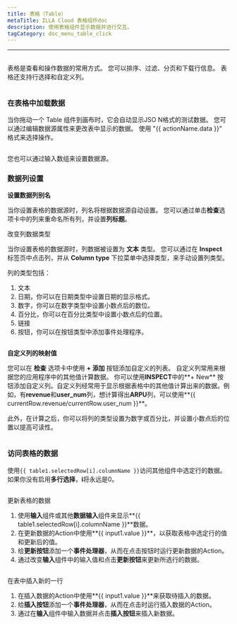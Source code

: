 ```yaml
---
title: 表格（Table）
metaTitle: ILLA Cloud 表格组件doc
description: 使用表格组件显示数据并进行交互。
tagCategory: doc_menu_table_click
---
```


* * *

## <Heading hidden>表格（Table）</Heading>

表格是查看和操作数据的常用方式。 您可以排序、过滤、分页和下载行信息。 表格还支持行选择和自定义列。

<img
  src='https://cdn.illacloud.com/official-website/img/docs/assemble/table.png'
  alt=""
/>

### 在表格中加载数据

当你拖动一个 Table 组件到画布时，它会自动显示JSO N格式的测试数据。 您可以通过编辑数据源属性来更改表中显示的数据。 使用 "{{ actionName.data }}" 格式来选择操作。

<img
  src='https://cdn.illacloud.com/official-website/img/docs/assemble/table1.png'
  alt=""
/>

您也可以通过输入数组来设置数据源。

### 数据列设置

**设置数据列别名**

当你设置表格的数据源时，列名将根据数据源自动设置。 您可以通过单击**检查**选项卡中的列来重命名所有列，并设置**列标题**。

改变列数据类型

当你设置表格的数据源时，列数据被设置为 **文本** 类型。 您可以通过在 **Inspect** 标签页中点击列，并从 **Column type** 下拉菜单中选择类型，来手动设置列类型。

列的类型包括：

1.  文本
2.  日期，你可以在日期类型中设置日期的显示格式。
3.  数字，你可以在数字类型中设置小数点后的数位。
4.  百分比，你可以在百分比类型中设置小数点后的位置。
5.  链接
6.  按钮，你可以在按钮类型中添加事件处理程序。

<img
  src='https://cdn.illacloud.com/official-website/img/docs/assemble/table2.png'
  alt=""
/>

**自定义列的映射值**

您可以在 **检查** 选项卡中使用 **+ 添加** 按钮添加自定义的列表。 自定义列常用来根据您的应用程序中的其他值计算数据。 你可以使用**INSPECT**中的**+ New** 按钮添加自定义列。自定义列经常用于显示根据表格中的其他值计算出来的数据。例如，有**revenue**和**user_num**列，想计算得出**ARPU**列，可以使用**{{ currentRow.revenue/currentRow.user_num }}**。

此外，在计算之后，你可以将列的类型设置为数字或百分比，并设置小数点后的位置以提高可读性。

<img
  src='https://cdn.illacloud.com/official-website/img/docs/assemble/table3.png'
  alt=""
/>

### 访问表格的数据

使用`{{ table1.selectedRow[i].columnName }}`访问其他组件中选定行的数据。 如果你没有启用**多行选择**，**i**将永远是0。

<img
  src='https://cdn.illacloud.com/official-website/img/docs/assemble/table4.png'
  alt=""
/>

更新表格的数据

1.  使用**输入**组件或其他**数据输入**组件来显示**{{ table1.selectedRow[i].columnName }}**数据。
2.  在更新数据的Action中使用**{{ input1.value }}**，以获取表格中选定行的值和更新后的值。
3.  给**更新按钮**添加一个**事件处理器**，从而在点击按钮时运行更新数据的Action。
4.  通过改变**输入**组件中的输入值和点击**更新按钮**来更新所选行的数据。

<img
  src='https://cdn.illacloud.com/official-website/img/docs/assemble/table5.png'
  alt=""
/>

在表中插入新的一行

1.  在插入数据的Action中使用**{{ input1.value }}**来获取待插入的数据。
2.  给**插入按钮**添加一个**事件处理器**，从而在点击时运行插入数据的Action。
3.  通过在**输入**组件中输入数据并点击**插入按钮**来插入新数据。

<img
  src='https://cdn.illacloud.com/official-website/img/docs/assemble/table6.png'
  alt=""
/>
